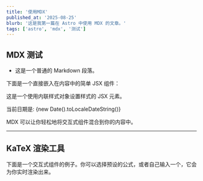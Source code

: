 ```yaml
---
title: '使用MDX'
published_at: '2025-08-25'
blurb: '这是我第一篇在 Astro 中使用 MDX 的文章。'
tags: ['astro', 'mdx', '测试']
---
```


## MDX 测试

- 这是一个普通的 Markdown 段落。

下面是一个直接嵌入在内容中的简单 JSX 组件：

<div style={{padding: '20px', border: '1px solid #ddd', borderRadius: '8px'}}>
  <p>这是一个使用内联样式对象设置样式的 JSX 元素。</p>
  <p>当前日期是: {new Date().toLocaleDateString()}</p>
</div>

MDX 可以让你轻松地将交互式组件混合到你的内容中。

---

## KaTeX 渲染工具

下面是一个交互式组件的例子。你可以选择预设的公式，或者自己输入一个，它会为你实时渲染出来。

<KatexRenderer client:load />
